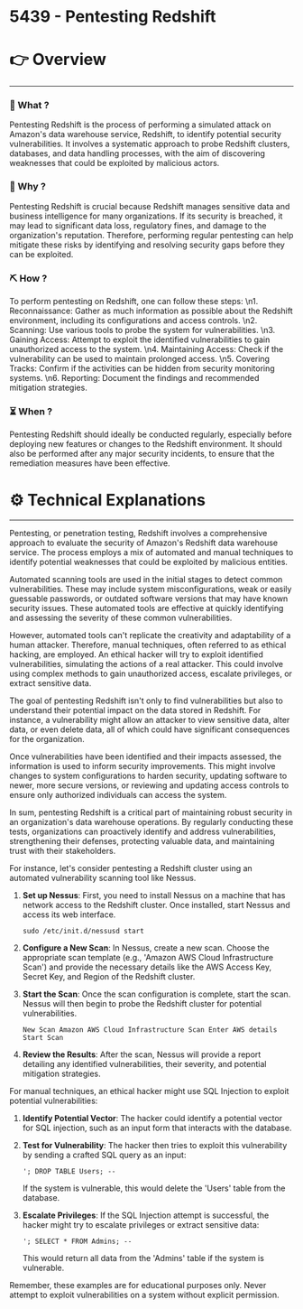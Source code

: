 # 5439 - Pentesting Redshift


# 👉 Overview

---

### 👀 What ?

Pentesting Redshift is the process of performing a simulated attack on Amazon's data warehouse service, Redshift, to identify potential security vulnerabilities. It involves a systematic approach to probe Redshift clusters, databases, and data handling processes, with the aim of discovering weaknesses that could be exploited by malicious actors.


### 🧐 Why ?

Pentesting Redshift is crucial because Redshift manages sensitive data and business intelligence for many organizations. If its security is breached, it may lead to significant data loss, regulatory fines, and damage to the organization's reputation. Therefore, performing regular pentesting can help mitigate these risks by identifying and resolving security gaps before they can be exploited.


### ⛏️ How ?

To perform pentesting on Redshift, one can follow these steps: \n1. Reconnaissance: Gather as much information as possible about the Redshift environment, including its configurations and access controls. \n2. Scanning: Use various tools to probe the system for vulnerabilities. \n3. Gaining Access: Attempt to exploit the identified vulnerabilities to gain unauthorized access to the system. \n4. Maintaining Access: Check if the vulnerability can be used to maintain prolonged access. \n5. Covering Tracks: Confirm if the activities can be hidden from security monitoring systems. \n6. Reporting: Document the findings and recommended mitigation strategies.


### ⏳ When ?

Pentesting Redshift should ideally be conducted regularly, especially before deploying new features or changes to the Redshift environment. It should also be performed after any major security incidents, to ensure that the remediation measures have been effective.


# ⚙️ Technical Explanations

---

Pentesting, or penetration testing, Redshift involves a comprehensive approach to evaluate the security of Amazon's Redshift data warehouse service. The process employs a mix of automated and manual techniques to identify potential weaknesses that could be exploited by malicious entities.

Automated scanning tools are used in the initial stages to detect common vulnerabilities. These may include system misconfigurations, weak or easily guessable passwords, or outdated software versions that may have known security issues. These automated tools are effective at quickly identifying and assessing the severity of these common vulnerabilities.

However, automated tools can't replicate the creativity and adaptability of a human attacker. Therefore, manual techniques, often referred to as ethical hacking, are employed. An ethical hacker will try to exploit identified vulnerabilities, simulating the actions of a real attacker. This could involve using complex methods to gain unauthorized access, escalate privileges, or extract sensitive data.

The goal of pentesting Redshift isn't only to find vulnerabilities but also to understand their potential impact on the data stored in Redshift. For instance, a vulnerability might allow an attacker to view sensitive data, alter data, or even delete data, all of which could have significant consequences for the organization.

Once vulnerabilities have been identified and their impacts assessed, the information is used to inform security improvements. This might involve changes to system configurations to harden security, updating software to newer, more secure versions, or reviewing and updating access controls to ensure only authorized individuals can access the system.

In sum, pentesting Redshift is a critical part of maintaining robust security in an organization's data warehouse operations. By regularly conducting these tests, organizations can proactively identify and address vulnerabilities, strengthening their defenses, protecting valuable data, and maintaining trust with their stakeholders.

For instance, let's consider pentesting a Redshift cluster using an automated vulnerability scanning tool like Nessus.

1. **Set up Nessus**: First, you need to install Nessus on a machine that has network access to the Redshift cluster. Once installed, start Nessus and access its web interface.
    
    ```
    sudo /etc/init.d/nessusd start
    
    ```
    
2. **Configure a New Scan**: In Nessus, create a new scan. Choose the appropriate scan template (e.g., 'Amazon AWS Cloud Infrastructure Scan') and provide the necessary details like the AWS Access Key, Secret Key, and Region of the Redshift cluster.
3. **Start the Scan**: Once the scan configuration is complete, start the scan. Nessus will then begin to probe the Redshift cluster for potential vulnerabilities.
    
    ```
    New Scan Amazon AWS Cloud Infrastructure Scan Enter AWS details Start Scan
    
    ```
    
4. **Review the Results**: After the scan, Nessus will provide a report detailing any identified vulnerabilities, their severity, and potential mitigation strategies.

For manual techniques, an ethical hacker might use SQL Injection to exploit potential vulnerabilities:

1. **Identify Potential Vector**: The hacker could identify a potential vector for SQL injection, such as an input form that interacts with the database.
2. **Test for Vulnerability**: The hacker then tries to exploit this vulnerability by sending a crafted SQL query as an input:
    
    ```
    '; DROP TABLE Users; --
    
    ```
    
    If the system is vulnerable, this would delete the 'Users' table from the database.
    
3. **Escalate Privileges**: If the SQL Injection attempt is successful, the hacker might try to escalate privileges or extract sensitive data:
    
    ```
    '; SELECT * FROM Admins; --
    
    ```
    
    This would return all data from the 'Admins' table if the system is vulnerable.
    

Remember, these examples are for educational purposes only. Never attempt to exploit vulnerabilities on a system without explicit permission.
